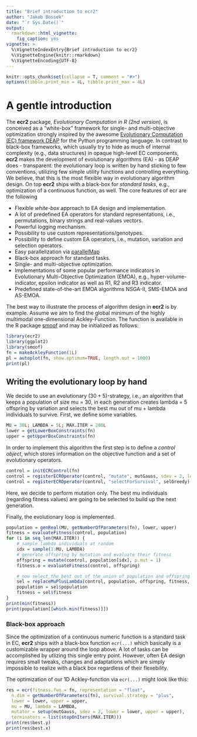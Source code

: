 ```yaml
---
title: "Brief introduction to ecr2"
author: "Jakob Bossek"
date: "`r Sys.Date()`"
output:
  rmarkdown::html_vignette:
    fig_caption: yes
vignette: >
  %\VignetteIndexEntry{Brief introduction to ecr2}
  %\VignetteEngine{knitr::rmarkdown}
  %\VignetteEncoding{UTF-8}
---
```


```r
knitr::opts_chunk$set(collapse = T, comment = "#>")
options(tibble.print_min = 4L, tibble.print_max = 4L)
```

# A gentle introduction

The **ecr2** package, *Evolutionary Computation in R (2nd version)*, is conceived as a "white-box" framework for single- and multi-objective optimization strongly inspired by the awesome [Evolutionary Computation (EC) framework DEAP](https://github.com/DEAP/deap) for the Python programming language. In contrast to black-box frameworks, which usually try to hide as much of internal complexity (e.g., data structures) in opaque high-level EC components, **ecr2** makes the development of evolutionary algorithms (EA) - as DEAP does - transparent: the evolutionary loop is written by hand sticking to few conventions, utilizing few simple utility functions and controlling everything. We believe, that this is the most flexible way in evolutionary algorithm design. On top **ecr2** ships with a black-box for *standard tasks*, e.g., optimization of a continuous function, as well. The core features of ecr are the following

* Flexible *white-box* approach to EA design and implementation.
* A lot of predefined EA operators for standard representations, i.e., permutations, binary strings and real-values vectors.
* Powerful logging mechanism.
* Possibility to use custom representations/genotypes.
* Possibility to define custom EA operators, i.e., mutation, variation and selection operators.
* Easy parallelization via [parallelMap](https://cran.r-project.org/package=parallelMap)
* Black-box approach for standard tasks.
* Single- and multi-objective optimization.
* Implementations of some popular performance indicators in Evolutionary Multi-Objective Optimization (EMOA), e.g., hyper-volume-indicator, epsilon indicator as well as R1, R2 and R3 indicator.
* Predefined state-of-the-art EMOA algorithms NSGA-II, SMS-EMOA and AS-EMOA.

The best way to illustrate the process of algorithm design in **ecr2** is by example. Assume we aim to find the global minimum of the highly multimodal one-dimensional Ackley-Function. The function is available in the R package [smoof](https://cran.r-project.org/package=smoof) and may be initialized as follows:
```r
library(ecr2)
library(ggplot2)
library(smoof)
fn = makeAckleyFunction(1L)
pl = autoplot(fn, show.optimum=TRUE, length.out = 1000)
print(pl)
```

## Writing the evolutionary loop by hand

We decide to use an evolutionary $(30 + 5)$-strategy, i.e., an algorithm that keeps a population of size mu = 30, in each generation creates lambda = 5 offspring by variation and selects the best mu out of mu + lambda individuals to survive. First, we define some variables.
```r
MU = 30L; LAMBDA = 5L; MAX.ITER = 200L
lower = getLowerBoxConstraints(fn)
upper = getUpperBoxConstraints(fn)
```

In order to implement this algorithm the first step is to define a *control object*, which stores information on the objective function and a set of evolutionary operators.
```r
control = initECRControl(fn)
control = registerECROperator(control, "mutate", mutGauss, sdev = 2, lower = lower, upper = upper)
control = registerECROperator(control, "selectForSurvival", selGreedy)
```
Here, we decide to perform mutation only. The best mu individuals (regarding fitness values) are going to be selected to build up the next generation.

Finally, the evolutionary loop is implemented.
```r
population = genReal(MU, getNumberOfParameters(fn), lower, upper)
fitness = evaluateFitness(control, population)
for (i in seq_len(MAX.ITER)) {
    # sample lambda individuals at random
    idx = sample(1:MU, LAMBDA)
    # generate offspring by mutation and evaluate their fitness
    offspring = mutate(control, population[idx], p.mut = 1)
    fitness.o = evaluateFitness(control, offspring)

    # now select the best out of the union of population and offspring
    sel = replaceMuPlusLambda(control, population, offspring, fitness, fitness.o)
    population = sel$population
    fitness = sel$fitness
}
print(min(fitness))
print(population[[which.min(fitness)]])
```

### Black-box approach

Since the optimization of a continuous numeric function is a standard task in EC, **ecr2** ships with a black-box function `ecr(...)` which basically is a customizable wrapper around the loop above. A lot of tasks can be accomplished by utlizing this single entry point. However, often EA design requires small tweaks, changes and adaptations which are simply impossible to realize with a black box regardless of their flexebility.

The optimization of our 1D Ackley-function via `ecr(...)` might look like this:
```r
res = ecr(fitness.fun = fn, representation = "float",
  n.dim = getNumberOfParameters(fn), survival.strategy = "plus",
  lower = lower, upper = upper,
  mu = MU, lambda = LAMBDA,
  mutator = setup(mutGauss, sdev = 2, lower = lower, upper = upper),
  terminators = list(stopOnIters(MAX.ITER)))
print(res$best.y)
print(res$best.x)
```
